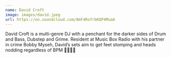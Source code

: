 ```yaml
---
name: David Croft
image: images/david.jpeg
url: https://on.soundcloud.com/8mF4RofrbKQP4MuaA
---
```

David Croft is a multi-genre DJ with a penchant for the darker sides of Drum and Bass, Dubstep and Grime. Resident at Music Box Radio with his partner in crime Bobby Myseh, David’s sets aim to get feet stomping and heads nodding regardless of BPM 💃🕺🏻🪩